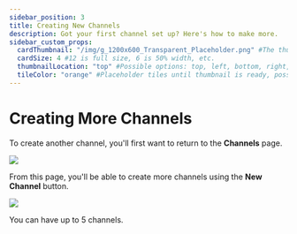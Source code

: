 ```yaml
---
sidebar_position: 3
title: Creating New Channels
description: Got your first channel set up? Here's how to make more.
sidebar_custom_props:
  cardThumbnail: "/img/g_1200x600_Transparent_Placeholder.png" #The thumbnail on the category card.
  cardSize: 4 #12 is full size, 6 is 50% width, etc.
  thumbnailLocation: "top" #Possible options: top, left, bottom, right, none
  tileColor: "orange" #Placeholder tiles until thumbnail is ready, possible options: blue, cream, darkpurple, lightpurple, mauve, orange, pink, none
---
```


# Creating More Channels

To create another channel, you'll first want to return to the **Channels** page.

![](https://i.imgur.com/KB8nfF3.png)

From this page, you'll be able to create more channels using the **New Channel** button.

![](https://i.imgur.com/5ygxxOS.png)

You can have up to 5 channels.